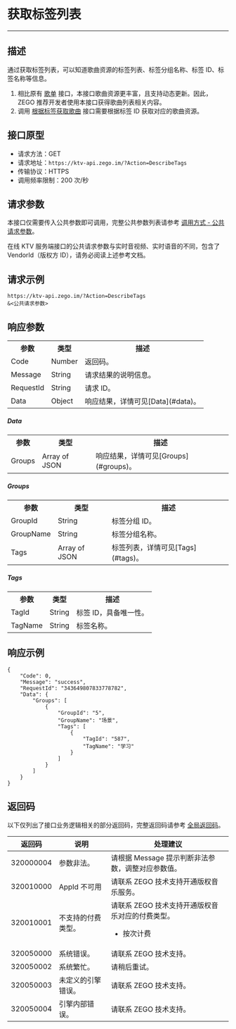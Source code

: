 

# 获取标签列表

- - -

## 描述

通过获取标签列表，可以知道歌曲资源的标签列表、标签分组名称、标签 ID、标签名称等信息。

<Note title="说明">

1. 相比原有 [歌单](https://doc-zh.zego.im/article/13719) 接口，本接口歌曲资源更丰富，且支持动态更新。因此，ZEGO 推荐开发者使用本接口获得歌曲列表相关内容。
2. 调用 [根据标签获取歌曲](./describe-tag-songs.mdx) 接口需要根据标签 ID 获取对应的歌曲资源。
</Note>


## 接口原型

- 请求方法：GET
- 请求地址：`https://ktv-api.zego.im/?Action=DescribeTags`
- 传输协议：HTTPS
- 调用频率限制：200 次/秒

## 请求参数

本接口仅需要传入公共参数即可调用，完整公共参数列表请参考 [调用方式 - 公共请求参数](./accessing-server-apis.mdx#公共请求参数)。

<Note title="说明">
在线 KTV 服务端接口的公共请求参数与实时音视频、实时语音的不同，包含了 VendorId（版权方 ID），请务必阅读上述参考文档。
</Note>


## 请求示例

```
https://ktv-api.zego.im/?Action=DescribeTags
&<公共请求参数>
```

## 响应参数


<table>
  
  <tbody><tr>
    <th>参数</th>
    <th>类型</th>
    <th>描述</th>
  </tr>
  <tr>
    <td>Code</td>
    <td>Number</td>
    <td>返回码。</td>
  </tr>
  <tr>
    <td>Message</td>
    <td>String</td>
    <td>请求结果的说明信息。</td>
  </tr>
  <tr>
    <td>RequestId</td>
    <td>String</td>
    <td>请求 ID。</td>
  </tr>
  <tr>
    <td>Data</td>
    <td>Object</td>
    <td>响应结果，详情可见[Data](#data)。</td>
  </tr>
</tbody></table>


##### Data
<table>
  
  <tbody><tr>
    <th>参数</th>
    <th>类型</th>
    <th>描述</th>
  </tr>
  <tr>
    <td>Groups</td>
    <td>Array of JSON</td>
    <td>响应结果，详情可见[Groups](#groups)。</td>
  </tr>
</tbody></table>

##### Groups
<table>
  
  <tbody><tr>
    <th>参数</th>
    <th>类型</th>
    <th>描述</th>
  </tr>
  <tr>
    <td>GroupId</td>
    <td> String </td>
    <td>标签分组 ID。</td>
  </tr>
  <tr>
    <td>GroupName</td>
    <td> String </td>
    <td>标签分组名称。</td>
  </tr>
  <tr>
    <td> Tags </td>
    <td>Array of JSON</td>
    <td>标签列表，详情可见[Tags](#tags)。</td>
  </tr>
</tbody></table>

##### Tags
<table>
  
  <tbody><tr>
    <th>参数</th>
    <th>类型</th>
    <th>描述</th>
  </tr>
  <tr>
    <td> TagId </td>
    <td> String </td>
    <td>标签 ID，具备唯一性。</td>
  </tr>
  <tr>
    <td> TagName </td>
    <td> String </td>
    <td>标签名称。​</td>
  </tr>
</tbody></table>



## 响应示例

```
{
    "Code": 0,
    "Message": "success",
    "RequestId": "343649807833778782",
    "Data": {
        "Groups": [
            {
                "GroupId": "5",
                "GroupName": "场景",
                "Tags": [
                    {
                        "TagId": "587",
                        "TagName": "学习"
                    }
                ]
            }
        ]
    }
}
```

## 返回码

以下仅列出了接口业务逻辑相关的部分返回码，完整返回码请参考 [全局返回码](./return-code.mdx)。

|返回码|说明|处理建议|
|-|-|-|
| 320000004 | 参数非法。 | 请根据 Message 提示判断非法参数，调整对应参数值。 |
| 320010000 | AppId 不可用 | 请联系 ZEGO 技术支持开通版权音乐服务。 |
| 320010001 | 不支持的付费类型。 | 请联系 ZEGO 技术支持开通版权音乐对应的付费类型。<ul><li>按次计费</li></ul>  |
| 320050000 | 系统错误。 | 请联系 ZEGO 技术支持。|
| 320050002 | 系统繁忙。 | 请稍后重试。|
| 320050003 | 未定义的引擎错误。 | 请联系 ZEGO 技术支持。|
| 320050004 | 引擎内部错误。 | 请联系 ZEGO 技术支持。|



